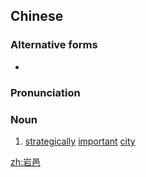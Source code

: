 {{also|嵒邑}}
==Chinese==
{{zh-forms}}

===Alternative forms===
* {{l|zh|嵒邑}}

===Pronunciation===
{{zh-pron
|m=yányì
|cat=n
}}

===Noun===
{{zh-noun}}

# [[strategically]] [[important]] [[city]]

[[zh:岩邑]]